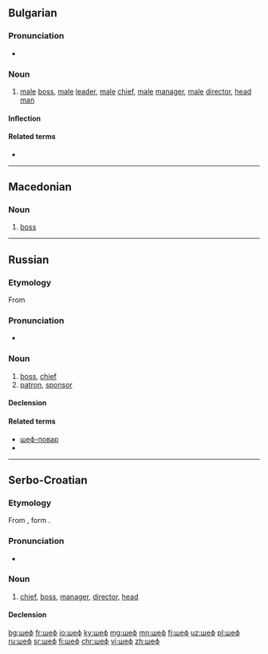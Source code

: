 ==Bulgarian==

===Pronunciation===
* {{IPA|/ʃɛf/|lang=bg}}

===Noun===
{{bg-noun|g=m|tr=šef}}

# [[male]] [[boss]], [[male]] [[leader]], [[male]] [[chief]], [[male]] [[manager]], [[male]] [[director]], [[head man]]

====Inflection====
{{bg-noun-m-ove}}

====Related terms====
* {{l|bg|шефка|g=f}}

----

==Macedonian==

===Noun===
{{mk-noun|m}} 

# [[boss]]

----

==Russian==

===Etymology===
From {{etyl|fr|ru}} {{m|fr|chef}}

===Pronunciation===
* {{ru-pron-auto|шеф}}

===Noun===
{{ru-noun|ше́ф|m-an|ше́фа|ше́фы}}

# [[boss]], [[chief]]
# [[patron]], [[sponsor]]

====Declension====
{{ru-noun-1|ше́ф|anim=1}}

====Related terms====
* [[шеф-повар]]
* {{l|ru|шефство}}

----

==Serbo-Croatian==

===Etymology===
From {{etyl|de|sh}} {{term|Chef|lang=de}}, form {{etyl|fr|sh}} {{term|chef|lang=fr}}.

===Pronunciation===
* {{IPA|/ʃêf/|lang=sh}}

===Noun===
{{sh-noun|g=m|head=ше̏ф|c|šef|šȅf}}

# [[chief]], [[boss]], [[manager]], [[director]], [[head]] 

====Declension====
{{sh-decl-noun|sc=Cyrl
|ше̏ф|ше̏фови
|шефа|шефова
|шефу|шефовима
|шефа|шефове
|шефе|шефови
|шефу|шефовима
|шефом|шефовима}}

[[bg:шеф]]
[[fr:шеф]]
[[io:шеф]]
[[ky:шеф]]
[[mg:шеф]]
[[mn:шеф]]
[[fj:шеф]]
[[uz:шеф]]
[[pl:шеф]]
[[ru:шеф]]
[[sr:шеф]]
[[fi:шеф]]
[[chr:шеф]]
[[vi:шеф]]
[[zh:шеф]]